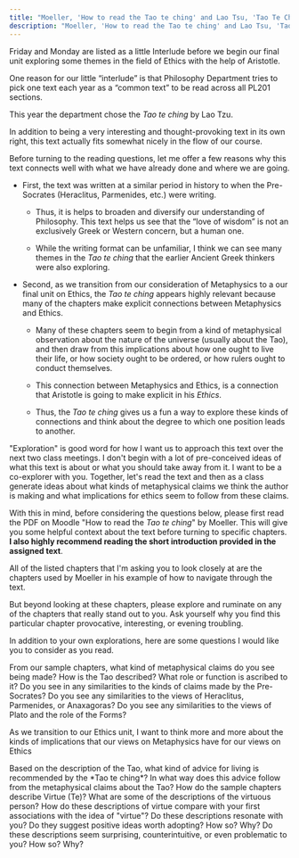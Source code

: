 ```yaml
---
title: "Moeller, 'How to read the Tao te ching' and Lao Tsu, 'Tao Te Ching' (TTC), chapters 4, 5, 6, 8, 11, 15, 28, 39, 40, 41, 42, 52, 61, 66, 78"
description: "Moeller, 'How to read the Tao te ching' and Lao Tsu, 'Tao Te Ching' (TTC), chapters 4, 5, 6, 8, 11, 15, 28, 39, 40, 41, 42, 52, 61, 66, 78"
---
```


Friday and Monday are listed as a little Interlude before we begin our final unit exploring some themes in the field of Ethics with the help of Aristotle. 

One reason for our little “interlude” is that Philosophy Department tries to pick one text each year as a “common text” to be read across all PL201 sections. 

This year the department chose the *Tao te ching* by Lao Tzu.

In addition to being a very interesting and thought-provoking text in its own right, this text actually fits somewhat nicely in the flow of our course. 

Before turning to the reading questions, let me offer a few reasons why this text connects well with what we have already done and where we are going. 

* First, the text was written at a similar period in history to when the Pre-Socrates (Heraclitus, Parmenides, etc.) were writing.

  * Thus, it is helps to broaden and diversify our understanding of Philosophy. This text helps us see that the “love of wisdom” is not an exclusively Greek or Western concern, but a human one.

  * While the writing format can be unfamiliar, I think we can see many themes in the *Tao te ching* that the earlier Ancient Greek thinkers were also exploring.

* Second, as we transition from our consideration of Metaphysics to a our final unit on Ethics, the *Tao te ching* appears highly relevant because many of the chapters make explicit connections between Metaphysics and Ethics.

  * Many of these chapters seem to begin from a kind of metaphysical observation about the nature of the universe (usually about the Tao), and then draw from this implications about how one ought to live their life, or how society ought to be ordered, or how rulers ought to conduct themselves. 
  
  * This connection between Metaphysics and Ethics, is a connection that Aristotle is going to make explicit in his *Ethics*. 
  
  * Thus, the *Tao te ching* gives us a fun a way to explore these kinds of connections and think about the degree to which one position leads to another. 

"Exploration" is good word for how I want us to approach this text over the next two class meetings. I don't begin with a lot of pre-conceived ideas of what this text is about or what you should take away from it. I want to be a co-explorer with you. Together, let's read the text and then as a class generate ideas about what kinds of metaphysical claims we think the author is making and what implications for ethics seem to follow from these claims. 

With this in mind, before considering the questions below, please first read the PDF on Moodle "How to read the *Tao te ching*" by Moeller. This will give you some helpful context about the text before turning to specific chapters. **I also highly recommend reading the short introduction provided in the assigned text**.

All of the listed chapters that I'm asking you to look closely at are the chapters used by Moeller in his example of how to navigate through the text. 

But beyond looking at these chapters, please explore and ruminate on any of the chapters that really stand out to you. Ask yourself why you find this particular chapter provocative, interesting, or evening troubling. 

In addition to your own explorations, here are some questions I would like you to consider as you read.

<QuestionBlock type="reading-discussion">
<Question level={1}>From our sample chapters, what kind of metaphysical claims do you see being made?</Question>
<Question level={2}>How is the Tao described?</Question>
<Question level={2}>What role or function is ascribed to it?</Question>
<Question level={2}>Do you see in any similarities to the kinds of claims made by the Pre-Socrates?</Question>
<Question level={3}>Do you see any similarities to the views of Heraclitus, Parmenides, or Anaxagoras?</Question>
<Question level={3}>Do you see any similarities to the views of Plato and the role of the Forms?</Question>
</QuestionBlock>

As we transition to our Ethics unit, I want to think more and more about the kinds of implications that our views on Metaphysics have for our views on Ethics

<QuestionBlock type="reading-discussion">
  <Question level={1}>Based on the description of the Tao, what kind of advice for living is recommended by the *Tao te ching*?</Question>
  <Question level={2}>In what way does this advice follow from the metaphysical claims about the Tao?</Question>
  <Question level={2}>How do the sample chapters describe Virtue (Te)?</Question>
  <Question level={2}>What are some of the descriptions of the virtuous person? </Question>
  <Question level={2}>How do these descriptions of virtue compare with your first associations with the idea of "virtue"?</Question>
  <Question level={3}>Do these descriptions resonate with you? Do they suggest positive ideas worth adopting? How so? Why?</Question>
  <Question level={3}>Do these descriptions seem surprising, counterintuitive, or even problematic to you? How so? Why?</Question>
</QuestionBlock>  
  